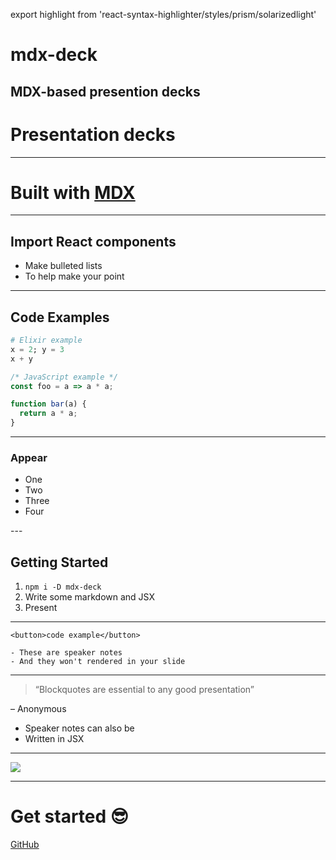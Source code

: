 export highlight from 'react-syntax-highlighter/styles/prism/solarizedlight'

# mdx-deck

MDX-based presention decks
---
# Presentation decks
---
# Built with [MDX][]
[MDX]: https://github.com/mdx-js/mdx
---

<Box
  fontSize={3}
  p={4}
  bg='magenta'>
  Import React components
</Box>
---

- Make bulleted lists
- To help make your point

---

## Code Examples

```elixir
# Elixir example
x = 2; y = 3
x + y
```

```javascript
/* JavaScript example */
const foo = a => a * a;

function bar(a) {
  return a * a;
}
```

---

  ### Appear

  <ul>
    <Appear>
      <li>One</li>
      <li>Two</li>
      <li>Three</li>
      <li>Four</li>
    </Appear>
  </ul>
---

## Getting Started

1. `npm i -D mdx-deck`
2. Write some markdown and JSX
3. Present

---

```
<button>code example</button>
```

```notes
- These are speaker notes
- And they won't rendered in your slide
```

---
> “Blockquotes are essential to any good presentation”

– Anonymous

<Notes>
  <ul>
    <li>Speaker notes can also be</li>
    <li>Written in JSX</li>
  </ul>
</Notes>

---

<Image src='https://images.unsplash.com/photo-1462331940025-496dfbfc7564?w=2048&q=20' />

---

# Get started :sunglasses:
[GitHub](https://github.com/jxnblk/mdx-deck)
